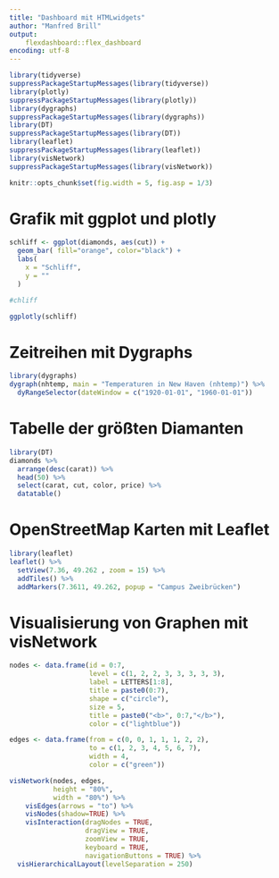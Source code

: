 ```yaml
---
title: "Dashboard mit HTMLwidgets"
author: "Manfred Brill"
output: 
    flexdashboard::flex_dashboard
encoding: utf-8
---
```


```r
library(tidyverse)
suppressPackageStartupMessages(library(tidyverse))
library(plotly)
suppressPackageStartupMessages(library(plotly))
library(dygraphs)
suppressPackageStartupMessages(library(dygraphs))
library(DT)
suppressPackageStartupMessages(library(DT))
library(leaflet)
suppressPackageStartupMessages(library(leaflet))
library(visNetwork)
suppressPackageStartupMessages(library(visNetwork))

knitr::opts_chunk$set(fig.width = 5, fig.asp = 1/3)
```

# Grafik mit ggplot und plotly

```r
schliff <- ggplot(diamonds, aes(cut)) + 
  geom_bar( fill="orange", color="black") +
  labs(
    x = "Schliff",
    y = ""
  )

#chliff

ggplotly(schliff)
```

# Zeitreihen mit Dygraphs

```r
library(dygraphs)
dygraph(nhtemp, main = "Temperaturen in New Haven (nhtemp)") %>% 
  dyRangeSelector(dateWindow = c("1920-01-01", "1960-01-01"))
```

# Tabelle der größten Diamanten

```r
library(DT)
diamonds %>% 
  arrange(desc(carat)) %>% 
  head(50) %>% 
  select(carat, cut, color, price) %>% 
  datatable()
```

# OpenStreetMap Karten mit Leaflet

```r
library(leaflet)
leaflet() %>%
  setView(7.36, 49.262 , zoom = 15) %>% 
  addTiles() %>%
  addMarkers(7.3611, 49.262, popup = "Campus Zweibrücken") 
```

# Visualisierung von Graphen mit visNetwork


```r
nodes <- data.frame(id = 0:7,
                    level = c(1, 2, 2, 3, 3, 3, 3, 3),
                    label = LETTERS[1:8],
                    title = paste0(0:7),
                    shape = c("circle"),
                    size = 5,
                    title = paste0("<b>", 0:7,"</b>"),
                    color = c("lightblue"))

edges <- data.frame(from = c(0, 0, 1, 1, 1, 2, 2), 
                    to = c(1, 2, 3, 4, 5, 6, 7),
                    width = 4,
                    color = c("green"))

visNetwork(nodes, edges, 
           height = "80%", 
           width = "80%") %>%
    visEdges(arrows = "to") %>%
    visNodes(shadow=TRUE) %>%
    visInteraction(dragNodes = TRUE, 
                   dragView = TRUE, 
                   zoomView = TRUE,
                   keyboard = TRUE,
                   navigationButtons = TRUE) %>%
  visHierarchicalLayout(levelSeparation = 250)
```